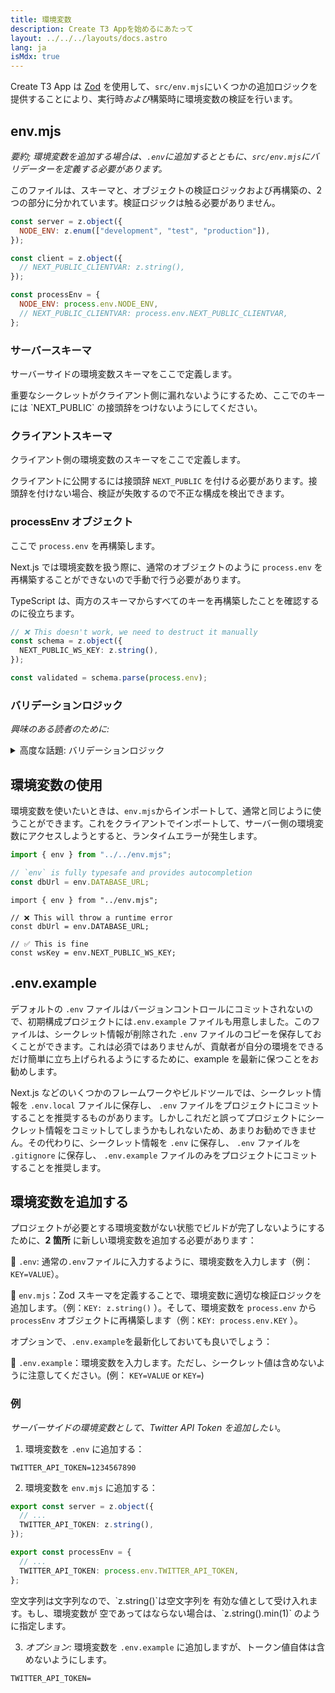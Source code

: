 ```yaml
---
title: 環境変数
description: Create T3 Appを始めるにあたって
layout: ../../../layouts/docs.astro
lang: ja
isMdx: true
---
```



Create T3 App は [Zod](https://github.com/colinhacks/zod) を使用して、`src/env.mjs`にいくつかの追加ロジックを提供することにより、実行時*および*構築時に環境変数の検証を行います。

## env.mjs

_要約; 環境変数を追加する場合は、`.env`に追加するとともに、`src/env.mjs`にバリデーターを定義する必要があります。_

このファイルは、スキーマと、オブジェクトの検証ロジックおよび再構築の、2 つの部分に分かれています。検証ロジックは触る必要がありません。

```ts:env.mjs
const server = z.object({
  NODE_ENV: z.enum(["development", "test", "production"]),
});

const client = z.object({
  // NEXT_PUBLIC_CLIENTVAR: z.string(),
});

const processEnv = {
  NODE_ENV: process.env.NODE_ENV,
  // NEXT_PUBLIC_CLIENTVAR: process.env.NEXT_PUBLIC_CLIENTVAR,
};
```

### サーバースキーマ

サーバーサイドの環境変数スキーマをここで定義します。

<Callout type="warning">
  重要なシークレットがクライアント側に漏れないようにするため、ここでのキーには
  `NEXT_PUBLIC` の接頭辞をつけないようにしてください。
</Callout>

### クライアントスキーマ

クライアント側の環境変数のスキーマをここで定義します。

クライアントに公開するには接頭辞 `NEXT_PUBLIC` を付ける必要があります。接頭辞を付けない場合、検証が失敗するので不正な構成を検出できます。

### processEnv オブジェクト

ここで `process.env` を再構築します。

Next.js では環境変数を扱う際に、通常のオブジェクトのように `process.env` を再構築することができないので手動で行う必要があります。

TypeScript は、両方のスキーマからすべてのキーを再構築したことを確認するのに役立ちます。

```ts
// ❌ This doesn't work, we need to destruct it manually
const schema = z.object({
  NEXT_PUBLIC_WS_KEY: z.string(),
});

const validated = schema.parse(process.env);
```

### バリデーションロジック

_興味のある読者のために:_

<details>
<summary>高度な話題: バリデーションロジック</summary>

Depending on the environment (server or client) we validate either both or just the client schema. This means that even though the server environment variables will be undefined, they won't trigger the validation to fail - meaning we can have a single entrypoint for our environment variables.

環境（サーバーまたはクライアント）に応じて、両方のスキーマが検証されるのか、クライアントのスキーマだけが検証されるのかが決まります。つまり、サーバーの環境変数が未定義であっても、バリデーションが失敗することはありません。つまり、環境変数のエントリーポイントを 1 つにすることができます。

```ts
// src/env.mjs

const isServer = typeof window === "undefined";

const merged = server.merge(client);
const parsed = isServer
  ? merged.safeParse(processEnv) // <-- on server, validate all
  : client.safeParse(processEnv); // <-- on client, validate only client

if (parsed.success === false) {
  console.error(
    "❌ Invalid environment variables:\n",
    ...formatErrors(parsed.error.format()),
  );
  throw new Error("Invalid environment variables");
}
```

Then, we use a proxy object to throw errors if you try to access a server-side environment variable on the client.

そして、プロキシオブジェクトを使って、クライアントでサーバーサイドの環境変数にアクセスしようとすると、エラーを投げるようにしています。

```ts
// src/env.mjs

// proxy allows us to remap the getters
export const env = new Proxy(parsed.data, {
  get(target, prop) {
    if (typeof prop !== "string") return undefined;
    // on the client we only allow NEXT_PUBLIC_ variables
    if (!isServer && !prop.startsWith("NEXT_PUBLIC_"))
      throw new Error(
        "❌ Attempted to access serverside environment variable on the client",
      );
    return target[prop]; // <-- otherwise, return the value
  },
});
```

</details>

## 環境変数の使用

環境変数を使いたいときは、`env.mjs`からインポートして、通常と同じように使うことができます。これをクライアントでインポートして、サーバー側の環境変数にアクセスしようとすると、ランタイムエラーが発生します。

```ts:pages/api/hello.ts
import { env } from "../../env.mjs";

// `env` is fully typesafe and provides autocompletion
const dbUrl = env.DATABASE_URL;
```

```ts:pages/index.tsx
import { env } from "../env.mjs";

// ❌ This will throw a runtime error
const dbUrl = env.DATABASE_URL;

// ✅ This is fine
const wsKey = env.NEXT_PUBLIC_WS_KEY;
```

## .env.example

デフォルトの `.env` ファイルはバージョンコントロールにコミットされないので、初期構成プロジェクトには`.env.example` ファイルも用意しました。このファイルは、シークレット情報が削除された `.env` ファイルのコピーを保存しておくことができます。これは必須ではありませんが、貢献者が自分の環境をできるだけ簡単に立ち上げられるようにするために、example を最新に保つことをお勧めします。

Next.js などのいくつかのフレームワークやビルドツールでは、シークレット情報を `.env.local` ファイルに保存し、 `.env` ファイルをプロジェクトにコミットすることを推奨するものがあります。しかしこれだと誤ってプロジェクトにシークレット情報をコミットしてしまうかもしれないため、あまりお勧めできません。その代わりに、シークレット情報を `.env` に保存し、 `.env` ファイルを `.gitignore` に保存し、 `.env.example` ファイルのみをプロジェクトにコミットすることを推奨します。

## 環境変数を追加する

プロジェクトが必要とする環境変数がない状態でビルドが完了しないようにするために、**2 箇所** に新しい環境変数を追加する必要があります：

📄 `.env`: 通常の`.env`ファイルに入力するように、環境変数を入力します（例：`KEY=VALUE`）。

📄 `env.mjs`：Zod スキーマを定義することで、環境変数に適切な検証ロジックを追加します。（例：`KEY: z.string()` ）。そして、環境変数を `process.env` から `processEnv` オブジェクトに再構築します（例：`KEY: process.env.KEY` ）。

オプションで、`.env.example`を最新化しておいても良いでしょう：

📄 `.env.example`：環境変数を入力します。ただし、シークレット値は含めないように注意してください。(例： `KEY=VALUE` or `KEY=`)

### 例

_サーバーサイドの環境変数として、Twitter API Token を追加したい_。

1. 環境変数を `.env` に追加する：

```
TWITTER_API_TOKEN=1234567890
```

2. 環境変数を `env.mjs` に追加する：

```ts
export const server = z.object({
  // ...
  TWITTER_API_TOKEN: z.string(),
});

export const processEnv = {
  // ...
  TWITTER_API_TOKEN: process.env.TWITTER_API_TOKEN,
};
```

<Callout type="info">
  空文字列は文字列なので、`z.string()`は空文字列を
  有効な値として受け入れます。もし、環境変数が
  空であってはならない場合は、`z.string().min(1)` のように指定します。
</Callout>

3. _オプション:_ 環境変数を `.env.example` に追加しますが、トークン値自体は含めないようにします。

```
TWITTER_API_TOKEN=
```
